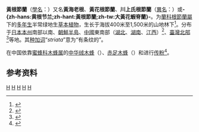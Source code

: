 {{NoteTA
|G1=LS
|G2=Unit
|T=zh-hans:大黄花虾脊兰;zh-hant:大黃花根節蘭;zh-tw:黃根節蘭
}}
{{Speciesbox 
| name = 黃根節蘭
| taxon = Calanthe striata
| authority = [[羅伯特·布朗|R.Br.]] ex [[約翰·林德利|Lindl.]], 1833
| image = Calanthe sieboldii 01.JPG
| synonyms ={{collapsible list|bullets = true
|''Limodorum striatum'' <small>Banks</small> (1791) (Basionym)
|''Limodorum striatum'' <small>Sw.</small> (1799), illegitimate homonym
|''Calanthe bicolor'' <small>Lindl.</small> (1838)
|''Calanthe citrina'' <small>Scheidw.</small> (1838)
|''Calanthe sieboldii'' <small>Decne. ex Regel</small> (1868)
|''Calanthe discolor'' var. ''sieboldii'' <small>(Decne. ex Regel) Maxim.</small> (1872)
|''Calanthe striata'' var. ''bicolor'' <small>(Lindl.) Maxim.</small> (1873)
|''Calanthe striata'' var. ''sieboldii'' <small>(Decne. ex Regel) Maxim.</small> (1873)
|''Spathoglottis unguiculata'' <small>Benth. & Hook.f.</small> (1883)
|''Calanthe biloba'' var. ''treutleri'' <small>Hook.f.</small> (1890)
|''Calanthe discolor'' var. ''flava'' <small>Yatabe</small> (1899)
|''Calanthe striata'' var. ''unilamellata'' <small>Finet</small> (1900)
|''Calanthe kawakamii'' <small>[[早田文藏|Hayata]]</small> (1911)
|''Calanthe discolor'' var. ''bicolor'' <small>(Lindl.) Makino</small> (1940)
|''Calanthe discolor'' f. ''sieboldii'' <small>(Decne. ex Regel) Ohwi</small> (1953)
|''Calanthe striata'' f. ''sieboldii'' <small>(Decne. ex Regel) Ohwi</small> (1953)
|''Calanthe discolor'' f. ''bicolor'' <small>(Lindl.) [[M.Hiroe|M.Hiroe]]</small> (1971)
}} }}

'''黃根節蘭'''（[[學名|學名]]：{{snamei|Calanthe striata}}）又名'''黃海老根'''、'''黃花根節蘭'''、'''川上氏根節蘭'''（[[異名|異名]]：{{snamei|Calanthe kawakamii}}）或'''-{zh-hans:黄根节兰;zh-hant:黃根節蘭;zh-tw:大黃花蝦脊蘭}-'''。为[[蘭科|蘭科]][[根節蘭屬|根節蘭屬]]下的[[多年生|多年生]]半常绿地生[[草本植物|草本植物]]，生长于海拔400米至1,500米的山地林下<ref>{{cite journal|last1=Chen|first1=Z.|last2=Ying|first2=J.|last3=Lu|first3=A.|title=Disjunct Distribution of Seed Plants Between Southwestern China and Taiwan Island of China|journal=''Chinese Bulletin of Botany''|issn=1674-3466|year=2013|volume=47|issue=6|pages=551–570|doi=10.3724/SP.J.1259.2012.00551}}</ref>。分布于[[日本|日本]][[本州|本州]]南部以南、[[朝鮮半島|朝鮮半島]]、[[中國|中國]]東南部（[[湖北|湖北]]、[[湖南|湖南]]、[[江西|江西]]）<ref>{{cite journal|last1=Yang|first1=B.-Y.|last2=Luo|first2=H.-L.|last3=Huang|first3=W.-C.|last4=Xiong|first4=D.-J.|last5=Tan|first5=S.-L.|last6=Li|first6=B.|year=2020|title=''Calanthe sieboldopsis'' (Orchidaceae, Epidendroideae, Collabieae), a new species from Luoxiao Mountains, eastern China|journal=''PhytoKeys''|issn=1314-2003|volume=145|pages=37-45|doi=10.3897/phytokeys.145.49386|doi-access=free|pmc=7165192|pmid=32327924}}</ref>、[[臺灣北部|臺灣北部]]<ref>{{cite journal|author=葉志新、廖芳心、鄭隨和|year=2010|title=黃根節蘭（''Calanthe sieboldii''）預生花芽發育及 低溫促進開花之研究|journal=桃園區農業改良場研究彙報|language=zh-tw|issn=2220-0363|volume=68|pages=23-34|url=https://www.tydares.gov.tw/upload/tydares/files/web_structure/4817/68-3.pdf}}</ref>等地。其[[种加词|种加词]]“''striata''”意为“有条纹的”。

在中国依靠[[蜜蜂科|蜜蜂科]][[木蜂属|木蜂属]]的[[中华绒木蜂|中华绒木蜂]]（{{snamei|Xylocopa chinensis}}）、[[赤足木蜂|赤足木蜂]]（{{snamei|Xylocopa rufipes}}）和{{le|黄胸木蜂|Xylocopa appendiculata}}进行[[传粉|传粉]]<ref>{{cite journal|author=余元钧、罗火林、刘南南、熊冬金、罗毅波、杨柏云|year=2020|title=气候变化对中国大黄花虾脊兰及其传粉者适生区的影响|journal=生物多样性|issn=1005-0094|volume=28|issue=7|pages=769-778|doi=10.17520/biods.2019367|language=zh-cn|url=https://www.researchgate.net/publication/348674912_Influence_of_the_climate_change_on_suitable_areas_of_Calanthe_sieboldii_and_its_pollinators_in_China}}</ref>。

== 参考资料 ==
{{reflist}}

{{Taxonbar|from=Q5018541}}

[[Category:蝦脊蘭屬|H]]
[[Category:多年生植物|H]]
[[Category:草本植物|H]]
[[Category:花|H]]
[[Category:1833年描述的植物|H]]


{{Plant-stub}}